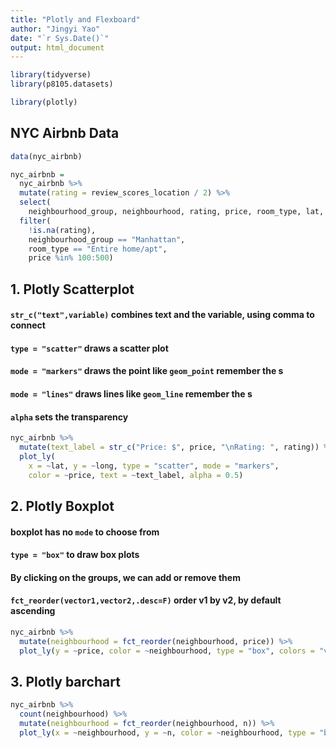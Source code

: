 ```yaml
---
title: "Plotly and Flexboard"
author: "Jingyi Yao"
date: "`r Sys.Date()`"
output: html_document
---
```


```r
library(tidyverse)
library(p8105.datasets)

library(plotly)
```

## NYC Airbnb Data
```r
data(nyc_airbnb)

nyc_airbnb = 
  nyc_airbnb %>% 
  mutate(rating = review_scores_location / 2) %>%
  select(
    neighbourhood_group, neighbourhood, rating, price, room_type, lat, long) %>%
  filter(
    !is.na(rating), 
    neighbourhood_group == "Manhattan",
    room_type == "Entire home/apt",
    price %in% 100:500)

```

## 1. Plotly Scatterplot

#### `str_c("text",variable)` combines text and the variable, using comma to connect
#### `type = "scatter"` draws a scatter plot
#### `mode = "markers"` draws the point like `geom_point`  remember the s
#### `mode = "lines"` draws lines like `geom_line`         remember the s
#### `alpha` sets the transparency

```r
nyc_airbnb %>%
  mutate(text_label = str_c("Price: $", price, "\nRating: ", rating)) %>% 
  plot_ly(
    x = ~lat, y = ~long, type = "scatter", mode = "markers",
    color = ~price, text = ~text_label, alpha = 0.5)

```



## 2. Plotly  Boxplot

#### boxplot has no `mode` to choose from
#### `type = "box"` to draw box plots
#### By clicking on the groups, we can add or remove them
#### `fct_reorder(vector1,vector2,.desc=F)` order v1 by v2, by default ascending

```r
nyc_airbnb %>% 
  mutate(neighbourhood = fct_reorder(neighbourhood, price)) %>% 
  plot_ly(y = ~price, color = ~neighbourhood, type = "box", colors = "viridis")

```



## 3. Plotly barchart

```r
nyc_airbnb %>% 
  count(neighbourhood) %>% 
  mutate(neighbourhood = fct_reorder(neighbourhood, n)) %>% 
  plot_ly(x = ~neighbourhood, y = ~n, color = ~neighbourhood, type = "bar", colors = "viridis")

```


```r


```


```r


```